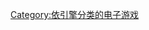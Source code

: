 {{See_also|{{Translink|en|Category:Lua-scriptable_game_engines}}}}
{{DEFAULTSORT:Lua}}
[[Category:依引擎分类的电子游戏|Category:依引擎分类的电子游戏]]
